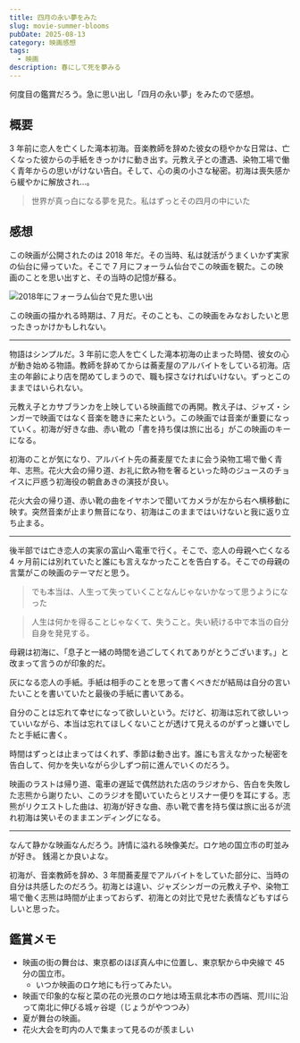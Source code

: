 ```yaml
---
title: 四月の永い夢をみた
slug: movie-summer-blooms
pubDate: 2025-08-13
category: 映画感想
tags:
  - 映画
description: 春にして死を夢みる
---
```



何度目の鑑賞だろう。急に思い出し「四月の永い夢」をみたので感想。

## 概要

<Youtube videoId="pIAA0TsSFXk" />

3 年前に恋人を亡くした滝本初海。音楽教師を辞めた彼女の穏やかな日常は、亡くなった彼からの手紙をきっかけに動き出す。元教え子との遭遇、染物工場で働く青年からの思いがけない告白。そして、心の奥の小さな秘密。初海は喪失感から緩やかに解放され…。

> 世界が真っ白になる夢を見た。私はずっとその四月の中にいた

## 感想

この映画が公開されたのは 2018 年だ。その当時、私は就活がうまくいかず実家の仙台に帰っていた。そこで 7 月にフォーラム仙台でこの映画を観た。この映画のことを思い出すと、その当時の記憶が蘇る。

![2018年にフォーラム仙台で見た思い出](https://res.cloudinary.com/dy8ftemi0/image/upload/v1755011522/summer-blooms_rhz2kq.jpg "2018年にフォーラム仙台で見た思い出")

この映画の描かれる時期は、7 月だ。そのことも、この映画をみなおしたいと思ったきっかけかもしれない。

---

物語はシンプルだ。3 年前に恋人を亡くした滝本初海の止まった時間、彼女の心が動き始める物語。教師を辞めてからは蕎麦屋のアルバイトをしている初海。店主の年齢により店を閉めてしまうので、職も探さなければいけない。ずっとこのままではいられない。

元教え子とカサブランカを上映している映画館での再開。教え子は、ジャズ・シンガーで映画ではなく音楽を聴きに来たという。この映画では音楽が重要になっていく。初海が好きな曲、赤い靴の「書を持ち僕は旅に出る」がこの映画のキーになる。

<Youtube videoId="Qt_EprFWpIk" />

初海のことが気になり、アルバイト先の蕎麦屋でたまに会う染物工場で働く青年、志熊。花火大会の帰り道、お礼に飲み物を奢るといった時のジュースのチョイスに戸惑う初海役の朝倉あきの演技が良い。

花火大会の帰り道、赤い靴の曲をイヤホンで聞いてカメラが左から右へ横移動に映す。突然音楽が止まり無音になり、初海はこのままではいけないと我に返り立ち止まる。

---

後半部では亡き恋人の実家の富山へ電車で行く。そこで、恋人の母親へ亡くなる 4 ヶ月前には別れていたと誰にも言えなかったことを告白する。そこでの母親の言葉がこの映画のテーマだと思う。

> でも本当は、人生って失っていくことなんじゃないかなって思うようになった

> 人生は何かを得ることじゃなくて、失うこと。失い続ける中で本当の自分自身を発見する。

母親は初海に、「息子と一緒の時間を過ごしてくれてありがとうございます。」と改まって言うのが印象的だ。

灰になる恋人の手紙。手紙は相手のことを思って書くべきだが結局は自分の言いたいことを書いていたと最後の手紙に書いてある。

自分のことは忘れて幸せになって欲しいという。だけど、初海は忘れて欲しいっていいながら、本当は忘れてほしくないことが透けて見えるのがずっと嫌いでしたと手紙に書く。

時間はずっとは止まってはくれず、季節は動き出す。誰にも言えなかった秘密を告白して、何かを失いながら少しずつ前に進んでいくのだろう。

映画のラストは帰り道、電車の遅延で偶然訪れた店のラジオから、告白を失敗した志熊から謝りたい、このラジオを聞いていたらとリスナー便りを耳にする。志熊がリクエストした曲は、初海が好きな曲、赤い靴で書を持ち僕は旅に出るが流れ初海は笑いそのままエンディングになる。

---

なんて静かな映画なんだろう。詩情に溢れる映像美だ。ロケ地の国立市の町並みが好き。
銭湯とか良いよな。

初海が、音楽教師を辞め、3 年間蕎麦屋でアルバイトをしていた部分に、当時の自分は共感したのだろう。初海とは違い、ジャズシンガーの元教え子や、染物工場で働く志熊は時間が止まっておらず、初海との対比で見せた表情などもすばらしいと思った。

## 鑑賞メモ

- 映画の街の舞台は、東京都のほぼ真ん中に位置し、東京駅から中央線で 45 分の国立市。
  - いつか映画のロケ地にも行ってみたい。
- 映画で印象的な桜と菜の花の光景のロケ地は埼玉県北本市の西端、荒川に沿って南北に伸びる城ヶ谷堤（じょうがやつつみ）
- 夏が舞台の映画。
- 花火大会を町内の人で集まって見るのが羨ましい
